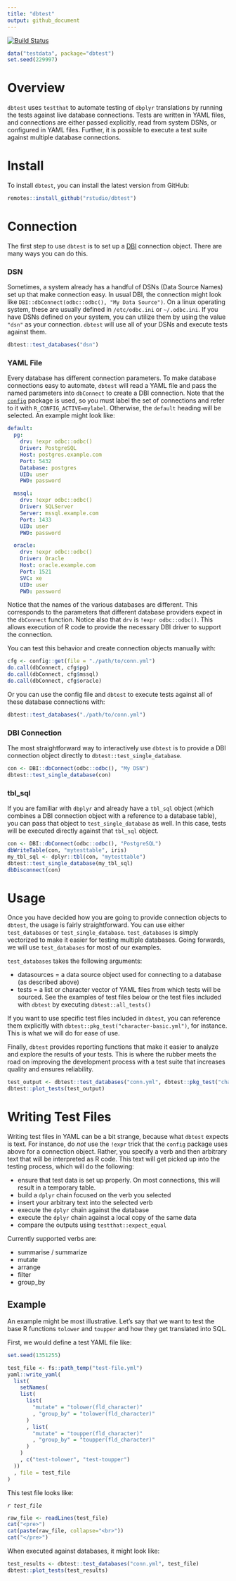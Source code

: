 ```yaml
---
title: "dbtest"
output: github_document
---
```


[![Build Status](https://travis-ci.org/rstudio/dbtest.svg?branch=master)](https://travis-ci.org/rstudio/dbtest)

```r
data("testdata", package="dbtest")
set.seed(229997)
```

# Overview

`dbtest` uses `testthat` to automate testing of `dbplyr` translations by running the tests against live database connections.  Tests are written in YAML files, and connections are either passed explicitly, read from system DSNs, or configured in YAML files.  Further, it is possible to execute a test suite against multiple database connections.

# Install

To install `dbtest`, you can install the latest version from GitHub:

```r
remotes::install_github("rstudio/dbtest")
```

# Connection

The first step to use `dbtest` is to set up a [DBI](http://dbi.r-dbi.org/) connection object.  There are many ways you can do this.

### DSN

Sometimes, a system already has a handful of DSNs (Data Source Names) set up that make connection easy.  In usual DBI, the connection might look like `DBI::dbConnect(odbc::odbc(), "My Data Source")`.  On a linux operating system, these are usually defined in `/etc/odbc.ini` or `~/.odbc.ini`.  If you have DSNs defined on your system, you can utilize them by using the value `"dsn"` as your connection.  `dbtest` will use all of your DSNs and execute tests against them.

```r
dbtest::test_databases("dsn")
```

### YAML File

Every database has different connection parameters.  To make database connections easy to automate, `dbtest` will read a YAML file and pass the named parameters into `dbConnect` to create a DBI connection.  Note that the [`config`](https://github.com/rstudio/config) package is used, so you must label the set of connections and refer to it with `R_CONFIG_ACTIVE=mylabel`.  Otherwise, the `default` heading will be selected. An example might look like:

```yaml
default:
  pg:
    drv: !expr odbc::odbc()
    Driver: PostgreSQL
    Host: postgres.example.com
    Port: 5432
    Database: postgres
    UID: user
    PWD: password

  mssql:
    drv: !expr odbc::odbc()
    Driver: SQLServer
    Server: mssql.example.com
    Port: 1433
    UID: user
    PWD: password

  oracle:
    drv: !expr odbc::odbc()
    Driver: Oracle
    Host: oracle.example.com
    Port: 1521
    SVC: xe
    UID: user
    PWD: password
```

Notice that the names of the various databases are different.  This corresponds to the parameters that different database providers expect in the `dbConnect` function.  Notice also that `drv` is `!expr odbc::odbc()`.  This allows execution of R code to provide the necessary DBI driver to support the connection.

You can test this behavior and create connection objects manually with:
```r
cfg <- config::get(file = "./path/to/conn.yml")
do.call(dbConnect, cfg$pg)
do.call(dbConnect, cfg$mssql)
do.call(dbConnect, cfg$oracle)
```

Or you can use the config file and `dbtest` to execute tests against all of these database connections with:

```r
dbtest::test_databases("./path/to/conn.yml")
```

### DBI Connection

The most straightforward way to interactively use `dbtest` is to provide a DBI connection object directly to `dbtest::test_single_database`.  

```r
con <- DBI::dbConnect(odbc::odbc(), "My DSN")
dbtest::test_single_database(con)
```

### tbl_sql

If you are familiar with `dbplyr` and already have a `tbl_sql` object (which combines a DBI connection object with a reference to a database table), you can pass that object to `test_single_database` as well.  In this case, tests will be executed directly against that `tbl_sql` object.

```r
con <- DBI::dbConnect(odbc::odbc(), "PostgreSQL")
dbWriteTable(con, "mytesttable", iris)
my_tbl_sql <- dplyr::tbl(con, "mytesttable")
dbtest::test_single_database(my_tbl_sql)
dbDisconnect(con)
```

# Usage

Once you have decided how you are going to provide connection objects to `dbtest`, the usage is fairly straightforward.  You can use either `test_databases` or `test_single_database`.  `test_databases` is simply vectorized to make it easier for testing multiple databases.  Going forwards, we will use `test_databases` for most of our examples.

`test_databases` takes the following arguments:

* datasources = a data source object used for connecting to a database (as described above)
* tests = a list or character vector of YAML files from which tests will be sourced.  See the examples of test files below or the test files included with `dbtest` by executing `dbtest::all_tests()`

If you want to use specific test files included in `dbtest`, you can reference them explicitly with `dbtest::pkg_test("character-basic.yml")`, for instance.  This is what we will do for ease of use.

Finally, `dbtest` provides reporting functions that make it easier to analyze and explore the results of your tests.  This is where the rubber meets the road on improving the development process with a test suite that increases quality and ensures reliability.

```r
test_output <- dbtest::test_databases("conn.yml", dbtest::pkg_test("character-basic.yml"))
dbtest::plot_tests(test_output)
```

# Writing Test Files

Writing test files in YAML can be a bit strange, because what `dbtest` expects is text.  For instance, do _not_ use the `!expr` trick that the `config` package uses above for a connection object.  Rather, you specify a verb and then arbitrary text that will be interpreted as R code. This text will get picked up into the testing process, which will do the following:

* ensure that test data is set up properly.  On most connections, this will result in a temporary table.
* build a `dplyr` chain focused on the verb you selected
* insert your arbitrary text into the selected verb
* execute the `dplyr` chain against the database
* execute the `dplyr` chain against a local copy of the same data
* compare the outputs using `testthat::expect_equal`

Currently supported verbs are:

* summarise / summarize
* mutate
* arrange
* filter
* group_by

## Example

An example might be most illustrative.  Let's say that we want to test the base R functions `tolower` and `toupper` and how they get translated into SQL.  

First, we would define a test YAML file like:
```r
set.seed(1351255)
```

```r
test_file <- fs::path_temp("test-file.yml")
yaml::write_yaml(
  list(
    setNames(
    list(
      list(
        "mutate" = "tolower(fld_character)"
        , "group_by" = "tolower(fld_character)"
      )
      , list(
        "mutate" = "toupper(fld_character)"
        , "group_by" = "toupper(fld_character)"
      )
    )
    , c("test-tolower", "test-toupper")
  ))
  , file = test_file
)
```

This test file looks like:

_`r test_file`_
```r
raw_file <- readLines(test_file)
cat("<pre>")
cat(paste(raw_file, collapse="<br>"))
cat("</pre>")
```

When executed against databases, it might look like:

```r
test_results <- dbtest::test_databases("conn.yml", test_file)
dbtest::plot_tests(test_results)
```
